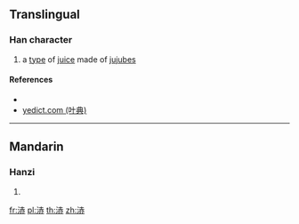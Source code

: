 {{character info/new}}
==Translingual==

===Han character===
{{Han char|rn=85|rad=水|as=07|sn=10|four=34131|canj=EGLC|ids=⿰氵赤}}

# a [[type]] of [[juice]] made of [[jujube]]s

====References====
* {{Han ref|kx=0625.230|dkj=17512|hdz=31618.190|uh=6D7E|ud=28030|bh=D261|bd=53857}}
* [http://yedict.com/htm/6D/6D7E.htm yedict.com (叶典)]

----

==Mandarin==

===Hanzi===
{{cmn-hanzi|pin=[[chēng]] ([[cheng1]])|wg=ch'eng<sup>1</sup>}}

# {{defn|lang=cmn|sort=水07}}

[[fr:浾]]
[[pl:浾]]
[[th:浾]]
[[zh:浾]]